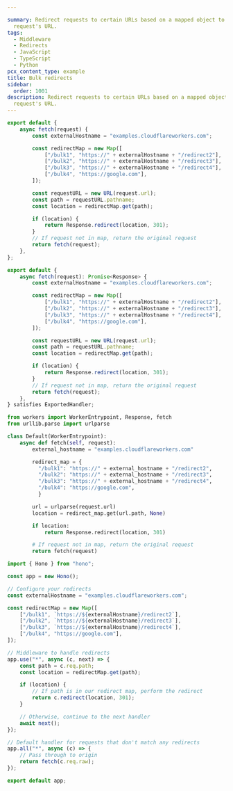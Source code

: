 ```yaml
---

summary: Redirect requests to certain URLs based on a mapped object to the
  request's URL.
tags:
  - Middleware
  - Redirects
  - JavaScript
  - TypeScript
  - Python
pcx_content_type: example
title: Bulk redirects
sidebar:
  order: 1001
description: Redirect requests to certain URLs based on a mapped object to the
  request's URL.
---
```



<Tabs syncKey="workersExamples"> <TabItem label="JavaScript" icon="seti:javascript">

```js
export default {
	async fetch(request) {
		const externalHostname = "examples.cloudflareworkers.com";

		const redirectMap = new Map([
			["/bulk1", "https://" + externalHostname + "/redirect2"],
			["/bulk2", "https://" + externalHostname + "/redirect3"],
			["/bulk3", "https://" + externalHostname + "/redirect4"],
			["/bulk4", "https://google.com"],
		]);

		const requestURL = new URL(request.url);
		const path = requestURL.pathname;
		const location = redirectMap.get(path);

		if (location) {
			return Response.redirect(location, 301);
		}
		// If request not in map, return the original request
		return fetch(request);
	},
};
```

</TabItem> <TabItem label="TypeScript" icon="seti:typescript">

```ts
export default {
	async fetch(request): Promise<Response> {
		const externalHostname = "examples.cloudflareworkers.com";

		const redirectMap = new Map([
			["/bulk1", "https://" + externalHostname + "/redirect2"],
			["/bulk2", "https://" + externalHostname + "/redirect3"],
			["/bulk3", "https://" + externalHostname + "/redirect4"],
			["/bulk4", "https://google.com"],
		]);

		const requestURL = new URL(request.url);
		const path = requestURL.pathname;
		const location = redirectMap.get(path);

		if (location) {
			return Response.redirect(location, 301);
		}
		// If request not in map, return the original request
		return fetch(request);
	},
} satisfies ExportedHandler;
```

</TabItem> <TabItem label="Python" icon="seti:python">

```py
from workers import WorkerEntrypoint, Response, fetch
from urllib.parse import urlparse

class Default(WorkerEntrypoint):
    async def fetch(self, request):
        external_hostname = "examples.cloudflareworkers.com"

        redirect_map = {
          "/bulk1": "https://" + external_hostname + "/redirect2",
          "/bulk2": "https://" + external_hostname + "/redirect3",
          "/bulk3": "https://" + external_hostname + "/redirect4",
          "/bulk4": "https://google.com",
          }

        url = urlparse(request.url)
        location = redirect_map.get(url.path, None)

        if location:
            return Response.redirect(location, 301)

        # If request not in map, return the original request
        return fetch(request)
```

</TabItem> <TabItem label="Hono" icon="seti:typescript">

```ts
import { Hono } from "hono";

const app = new Hono();

// Configure your redirects
const externalHostname = "examples.cloudflareworkers.com";

const redirectMap = new Map([
	["/bulk1", `https://${externalHostname}/redirect2`],
	["/bulk2", `https://${externalHostname}/redirect3`],
	["/bulk3", `https://${externalHostname}/redirect4`],
	["/bulk4", "https://google.com"],
]);

// Middleware to handle redirects
app.use("*", async (c, next) => {
	const path = c.req.path;
	const location = redirectMap.get(path);

	if (location) {
		// If path is in our redirect map, perform the redirect
		return c.redirect(location, 301);
	}

	// Otherwise, continue to the next handler
	await next();
});

// Default handler for requests that don't match any redirects
app.all("*", async (c) => {
	// Pass through to origin
	return fetch(c.req.raw);
});

export default app;
```

</TabItem> </Tabs>
